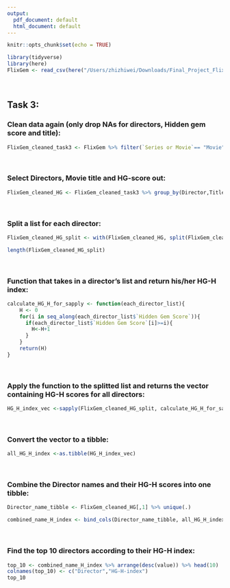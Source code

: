 ```yaml
---
output:
  pdf_document: default
  html_document: default
---
```


```r
knitr::opts_chunk$set(echo = TRUE)
```

```r
library(tidyverse)
library(here)
FlixGem <- read_csv(here("/Users/zhizhiwei/Downloads/Final_Project_FlixGem.csv"))
```

&nbsp;

## Task 3:

### Clean data again (only drop NAs for directors, Hidden gem score and title):
```r
FlixGem_cleaned_task3 <- FlixGem %>% filter(`Series or Movie`== "Movie") %>% drop_na(Director,`Hidden Gem Score`,Title)
```

&nbsp;

### Select Directors, Movie title and HG-score out:
```r
FlixGem_cleaned_HG <- FlixGem_cleaned_task3 %>% group_by(Director,Title) %>% select(Director,Title,`Hidden Gem Score`) %>% arrange(Director)
```

&nbsp;

### Split a list for each director:
```r
FlixGem_cleaned_HG_split <- with(FlixGem_cleaned_HG, split(FlixGem_cleaned_HG,Director))
```

```r
length(FlixGem_cleaned_HG_split)
```

&nbsp;

### Function that takes in a director's list and return his/her HG-H index:
```r
calculate_HG_H_for_sapply <- function(each_director_list){
    H <- 0
    for(i in seq_along(each_director_list$`Hidden Gem Score`)){
      if(each_director_list$`Hidden Gem Score`[i]>=i){
        H<-H+1
      }
    }
    return(H)
}
```

&nbsp;

### Apply the function to the splitted list and returns the vector containing HG-H scores for all directors:
```r
HG_H_index_vec <-sapply(FlixGem_cleaned_HG_split, calculate_HG_H_for_sapply)
```

&nbsp;

### Convert the vector to a tibble:
```r
all_HG_H_index <-as.tibble(HG_H_index_vec)
```

&nbsp;

### Combine the Director names and their HG-H scores into one tibble:
```r
Director_name_tibble <- FlixGem_cleaned_HG[,1] %>% unique(.)

combined_name_H_index <- bind_cols(Director_name_tibble, all_HG_H_index)
```


&nbsp;

### Find the top 10 directors according to their HG-H index:
```r
top_10 <- combined_name_H_index %>% arrange(desc(value)) %>% head(10)
colnames(top_10) <- c("Director","HG-H-index")
top_10
```

